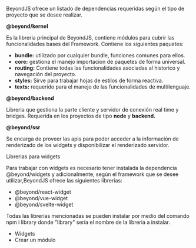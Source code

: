 
<Title>Dependencias BeyondJS</Title>

BeyondJS ofrece un listado de dependencias requeridas según el tipo de proyecto que se desee realizar.

<Subtitle>**@beyond/kernel**</Subtitle>

Es la libreria principal de BeyondJS, contiene módulos para cubrir las funcionalidades bases del Framework. Contiene los siguientes paquetes:

-   **bundle:** utilizado por cualquier <Link to="/docs/bundles">bundle</Link>, funciones comunes para ellos.
-   **core:** gestiona el manejo importacion de paquetes de forma universal.
-   **routing:** Contiene todas las funcionalidades asociadas al historico y navegación del proyecto.
-   **styles:** Sirve para trabajar hojas de estilos de forma reactiva.
-   **texts:** requerido para el manejo de las funcionalidades de multilenguaje.

<Subtitle>**@beyond/backend**</Subtitle>

Libreria que gestiona la parte cliente y servidor de conexión real time y bridges. Requerida en los proyectos de tipo **node** y **backend.**

<Subtitle>**@beyond/ssr**</Subtitle>

Se encarga de proveer las apis para poder acceder a la información de renderizado de los widgets y disponibilizar el renderizado servidor.

<Subtitle>Librerias para widgets</Subtitle>

Para trabajar con widgets es necesario tener instalada la dependencia @beyond/widgets y adicionalmente, según el framework que se desee utilizar,BeyondJS ofrece las siguientes librerias:

-   @beyond/react-widget
-   @beyond/vue-widget
-   @beyond/svelte-widget

Todas las librerias mencionadas se pueden instalar por medio del comando npm i library donde "library" sería el nombre de la libreria a instalar.

-   <Link to="/docs/widgets">Widgets</Link>
-   <Link to="/docs/modules/create">Crear un módulo</Link>
